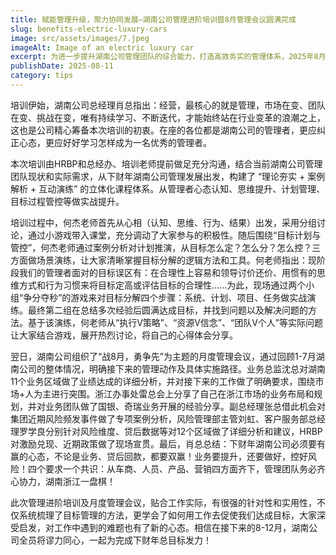 ```yaml
---
title: 赋能管理升级，聚力协同发展—湖南公司管理进阶培训暨8月管理会议圆满完成
slug: benefits-electric-luxury-cars
image: src/assets/images/7.jpeg
imageAlt: Image of an electric luxury car
excerpt: 为进一步提升湖南公司管理团队的综合能力，打造高效务实的管理体系，2025年8月5日，湖南公司特邀请集团人力运营中心何杰老师在会议室成功举办了为期一天的内部管理进阶培训活动。
publishDate: 2025-08-11
category: tips
---
```


培训伊始，湖南公司总经理肖总指出：经营，最核心的就是管理，市场在变、团队在变、挑战在变，唯有持续学习、不断迭代，才能始终站在行业变革的浪潮之上，这也是公司精心筹备本次培训的初衷。在座的各位都是湖南公司的管理者，更应纠正心态，更应好好学习怎样成为一名优秀的管理者。

本次培训由HRBP和总经办、培训老师提前做足充分沟通，结合当前湖南公司管理团队现状和实际需求，从下财年湖南公司管理发展出发，构建了 “理论夯实 + 案例解析 + 互动演练” 的立体化课程体系。从管理者心态认知、思维提升、计划管理、目标过程管控等做实战提升。

培训过程中，何杰老师首先从心相（认知、思维、行为、结果）出发，采用分组讨论，通过小游戏带入课堂，充分调动了大家参与的积极性。随后围绕“目标计划与管控”，何杰老师通过案例分析对计划推演，从目标怎么定？怎么分？怎么控？三方面做场景演练，让大家清晰掌握目标分解的逻辑方法和工具。何老师指出：现阶段我们的管理者面对的目标误区有：在合理性上容易和领导讨价还价、用惯有的思维方式和行为习惯来将目标定高或评估目标的合理性......为此，现场通过两个小组“争分夺秒”的游戏来对目标分解四个步骤：系统、计划、项目、任务做实战演练。最终第二组在总结多次经验后圆满达成目标，并找到问题以及解决问题的方法。基于该演练，何老师从“执行V策略”、“资源V信念”、“团队V个人”等实际问题让大家结合游戏，展开热烈讨论，将自己的心得体会分享。

翌日，湖南公司组织了“战8月，勇争先”为主题的月度管理会议，通过回顾1-7月湖南公司的整体情况，明确接下来的管理动作及具体实施路径。业务总监沈总对湖南11个业务区域做了业绩达成的详细分析，并对接下来的工作做了明确要求，围绕市场+人为主进行突围。浙江办事处雷总会上分享了自己在浙江市场的业务布局和规划，并对业务团队做了国银、奇瑞业务开展的经验分享。副总经理张总借此机会对集团近期风险频发事件做了专项案例分析，风险管理部主管刘虹、客户服务部总经理罗学良分别针对风险维度、贷后数据等对12个区域做了详细分析和建议，HRBP对激励兑现、近期政策做了现场宣贯。最后，肖总总结：下财年湖南公司必须要有赢的心态，不论是业务、贷后回款，都要双赢！业务要提升，还要做好，控好风险！四个要求一个共识：从车商、人员、产品、营销四方面齐下，管理团队务必齐心协力，湖南浙江一盘棋！

此次管理进阶培训及月度管理会议，贴合工作实际，有很强的针对性和实用性，不仅系统梳理了目标管理的方法，更学会了如何用工作去促使我们达成目标，大家深受启发，对工作中遇到的难题也有了新的心态。相信在接下来的8-12月，湖南公司全员将谬力同心，一起为完成下财年总目标发力！